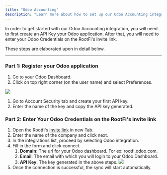 ```yaml
---
title: "Odoo Accounting"
description: "Learn more about how to set up our Odoo Accounting integration."
---
```


In order to get started with our Odoo Accounting integration, you will need to first create an API Key your Odoo application. After that, you will need to enter your Odoo Credentials on the RootFi's invite link.

These steps are elaborated upon in detail below.

  
---

### Part 1: Register your Odoo application

1. Go to your Odoo Dashboard.
2. Click on top right corner (on the user name) and select Preferences.

![](/images/bede84b-image.png)

1. Go to Account Security tab and create your first API key.
2. Enter the name of the key and copy the API key generated.

### Part 2: Enter Your Odoo Credentials on the RootFi's invite link

1. Open the Rootfi's [invite link](/docs/rootfi-connect-link) in new Tab.
2. Enter the name of the company and click next.
3. In the integrations list, proceed by selecting Odoo integration.
4. Fill in the form and click connect.  
   1. **Domain**: The url for your Odoo dashboard. For ex: rootfi.odoo.com.  
   2. **Email**: The email with which you will login to your Odoo Dashboard.  
   3. **API Key**: The key generated in the above steps.
![](/images/e7089b4-image.png) 
1. Once the connection is successful, the sync will start automatically.